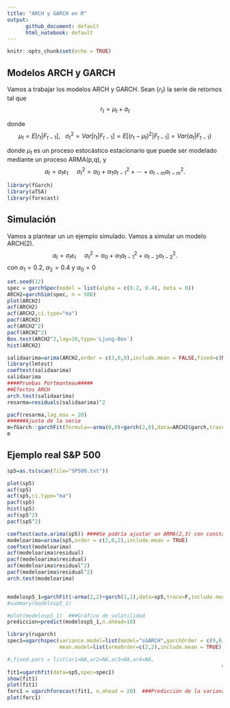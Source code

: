 ```yaml
---
title: "ARCH y GARCH en R"
output: 
      github_document: default
      html_notebook: default
---
```


```r
knitr::opts_chunk$set(echo = TRUE)
```

## Modelos ARCH y GARCH

Vamos a trabajar los modelos ARCH y GARCH. Sean $\{r_t\}$ la serie de retornos tal que $$r_{t}=\mu_{t}+a_{t}$$

donde 	$$\mu_{t}=E[r_{t}|F_{t-1}],\  \  \  \sigma^{2}_{t}=Var[r_{t}|F_{t-1}]=E[(r_{t}-\mu_{t})^{2}|F_{t-1}]=Var(a_{t}|F_{t-1})$$

donde $\mu_t$ es un proceso estocástico estacionario que puede ser modelado mediante un proceso ARMA(p,q), y 
	$$a_{t}=\sigma_{t}\varepsilon_{t}\  \  \  \  \  \sigma^{2}_{t}=\alpha_{0}+\alpha_{1}a_{t-1}^{2}+\cdots+\alpha_{t-m}a_{t-m}^{2}.$$ 
```r
library(fGarch)
library(aTSA)
library(forecast)
```

## Simulación

Vamos a plantear un un ejemplo simulado. Vamos a simular un modelo ARCH(2).
$$a_{t}=\sigma_{t}\varepsilon_{t}\  \  \  \  \  \sigma^{2}_{t}=\alpha_{0}+\alpha_{1}a_{t-1}^{2}+\alpha_{t-2}a_{t-2}^{2}.$$ 
con $\alpha_1=0.2$, $\alpha_2=0.4$ y $\alpha_0=0$
```r
set.seed(12)
spec = garchSpec(model = list(alpha = c(0.2, 0.4), beta = 0))
ARCH2=garchSim(spec, n = 500)
plot(ARCH2)
acf(ARCH2)
acf(ARCH2,ci.type="ma")
pacf(ARCH2)
acf(ARCH2^2)
pacf(ARCH2^2)
Box.test(ARCH2^2,lag=20,type='Ljung-Box')
hist(ARCH2)

```

```r
salidaarima=arima(ARCH2,order = c(3,0,0),include.mean = FALSE,fixed=c(NA,NA,NA))
library(lmtest)
coeftest(salidaarima)
salidaarima
####Pruebas Portmanteau#####
##Efectos ARCH
arch.test(salidaarima)
resarma=residuals(salidaarima)^2

pacf(resarma,lag.max = 20)
######Ajuste de la serie
m=fGarch::garchFit(formula=~arma(0,0)+garch(2,0),data=ARCH2$garch,trace=F,include.mean = FALSE)
m
```

## Ejemplo real S&P 500

```r
sp5=as.ts(scan(file="SP500.txt"))

plot(sp5)
acf(sp5)
acf(sp5,ci.type="ma") 
pacf(sp5)
hist(sp5)
acf(sp5^2)
pacf(sp5^2)
```

```r
coeftest(auto.arima(sp5)) ####Se podría ajustar un ARMA(2,3) con constante
modeloarima=arima(sp5,order = c(2,0,2),include.mean = TRUE)
coeftest(modeloarima)
acf(modeloarima$residual)
pacf(modeloarima$residual)
acf(modeloarima$residual^2)
pacf(modeloarima$residual^2)
arch.test(modeloarima)



```

```r
modelosp5_1=garchFit(~arma(2,2)+garch(1,1),data=sp5,trace=F,include.mean=T)
#summary(modelosp5_1)

#plot(modelosp5_1)  ###Gráfico de volatilidad
prediccion=predict(modelosp5_1,n.ahead=10)

library(rugarch)
spec1=ugarchspec(variance.model=list(model="sGARCH",garchOrder = c(9,0)),
                 mean.model=list(armaOrder=c(2,2),include.mean = TRUE),distribution.model = "norm")

#,fixed.pars = list(ar1=NA,ar2=NA,ar3=NA,ar4=NA,
                                                                      #                            alpha1=NA)
fit1=ugarchfit(data=sp5,spec=spec1)
show(fit1)
plot(fit1)
forc1 = ugarchforecast(fit1, n.ahead = 20)  ###Predicción de la varianza condicional
plot(forc1)
```



